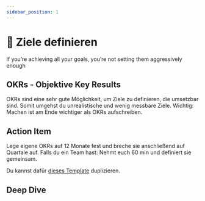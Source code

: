 ```yaml
---
sidebar_position: 1
---
```


# 🎯 Ziele definieren

<Admonition type="info" icon="📍">
  If you’re achieving all your goals, you’re not setting them aggressively
  enough
</Admonition>

## OKRs - Objektive Key Results

OKRs sind eine sehr gute Möglichkeit, um Ziele zu definieren, die umsetzbar sind. Somit umgehst du unrealistische und wenig messbare Ziele. Wichtig: Machen ist am Ende wichtiger als OKRs aufschreiben.

<TwoColumns>
  <YouTube videoId="B25awqGLB-c" />
  <YouTube videoId="qYAnz1PwpRA" />
</TwoColumns>

## Action Item

Lege eigene OKRs auf 12 Monate fest und breche sie anschließend auf Quartale auf.
Falls du ein Team hast: Nehmt euch 60 min und definiert sie gemeinsam.

Du kannst dafür [dieses Template](https://www.notion.so/joels-code/OKRs-71e38abb18924ddc9e3c89380144bc2b?pvs=4) duplizieren.

## Deep Dive

<TwoColumns>
  <YouTube videoId="L4N1q4RNi9I" />
  <YouTube videoId="1nEyzZnSsTg" />
  <YouTube videoId="Neu4aCB3378" />
  <YouTube videoId="6DTK9yDP6p0" />
</TwoColumns>
